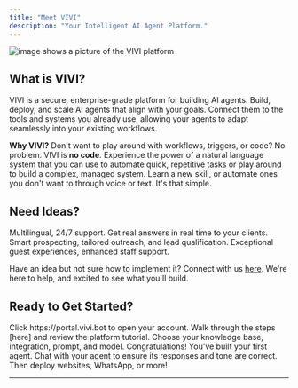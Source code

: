 ```yaml
---
title: "Meet VIVI"
description: "Your Intelligent AI Agent Platform."
---
```


![image shows a picture of the VIVI platform](/images/vivi1.png)

## What is VIVI?

VIVI is a secure, enterprise-grade platform for building AI agents. Build, deploy, and scale AI agents that align with your goals. Connect them to the tools and systems you already use, allowing your agents to adapt seamlessly into your existing workflows.

**Why VIVI?** Don't want to play around with workflows, triggers, or code? No problem. VIVI is **no code**. Experience the power of a natural language system that you can use to automate quick, repetitive tasks or play around to build a complex, managed system. Learn a new skill, or automate ones you don't want to through voice or text. It's that simple.  

## Need Ideas?

<Columns cols={3}>
  <Card title="Technical Suport" icon="laptop-mobile" iconType="regular" color="#0066ff">
    Multilingual, 24/7 support. Get real answers in real time to your clients.
  </Card>
  <Card title="Lead Generation" icon="chart-line" iconType="regular" color="#0066ff">
    Smart prospecting, tailored outreach, and lead qualification.
  </Card>
  <Card title="Hotel Concierge" icon="bell-concierge" iconType="regular" color="#0066ff">
    Exceptional guest experiences, enhanced staff support.
  </Card>
</Columns>

Have an idea but not sure how to implement it? Connect with us [here](https://vivi.bot/contact-vivi/). We're here to help, and excited to see what you'll build.

## Ready to Get Started?

<Steps>
  <Step title="Sign up for free">
    Click https://portal.vivi.bot to open your account. 
  </Step>
  <Step title="Follow our quickstart guide">
    Walk through the steps [here] and review the platform tutorial.
  </Step>
  <Step title="Build your first agent">
    Choose your knowledge base, integration, prompt, and model. Congratulations! You've built your first agent. 
  </Step>
  <Step title="Test & deploy">
    Chat with your agent to ensure its responses and tone are correct. Then deploy websites, WhatsApp, or more! 
  </Step>
</Steps>

---